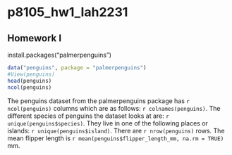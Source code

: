 # p8105_hw1_lah2231
## Homework I

install.packages("palmerpenguins")

```r
data("penguins", package = "palmerpenguins")
#View(penguins)
head(penguins)
ncol(penguins)
```

The penguins dataset from the palmerpenguins package has `r ncol(penguins)` columns which are as follows: `r colnames(penguins)`. The different species of penguins the dataset looks at are: `r unique(penguins$species)`. They live in one of the following places or islands: `r unique(penguins$island)`. There are `r nrow(penguins)` rows. The mean flipper length is `r mean(penguins$flipper_length_mm, na.rm = TRUE)` mm.

